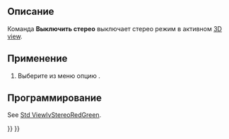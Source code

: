 <languages/>

{{Docnav/ru
|[[Std_ViewIvStereoInterleavedColumns/ru|Команда "Стерео с чередованием столбцов"]]
|[[Std_ViewIvIssueCamPos/ru|Команда "Выводить положения камеры"]]
|[[Std_View_Menu/ru|Меню "Вид"]]
|IconL=Std_ViewIvStereoInterleavedColumns.svg
|IconR=Std_ViewIvIssueCamPos.svg
|IconC=Freecad.svg
}}

{{GuiCommand/ru
|Name=Std_ViewIvStereoOff
|Name/ru=Выключить стерео
|MenuLocation=Вид → Стерео → View → Выключить стерео
|SeeAlso=[[Std_ViewIvStereoRedGreen/ru|Std ViewIvStereoRedGreen]], [[Std_ViewIvStereoQuadBuff/ru|Std ViewIvStereoQuadBuff]], [[Std_ViewIvStereoInterleavedRows/ru|Std ViewIvStereoInterleavedRows]], [[Std_ViewIvStereoInterleavedColumns/ru|Std ViewIvStereoInterleavedColumns]]
}}

<span id="Description"></span>
==Описание==

<div class="mw-translate-fuzzy">
Команда '''Выключить стерео''' выключает стерео режим в активном [[3D_view/ru|3D view]].
</div>

<span id="Usage"></span>
==Применение==

# Выберите из меню опцию {{MenuCommand|Вид → Стерео → [[Image:Std_ViewIvStereoOff.svg|16px]] Выключить стерео}}.

<span id="Scripting"></span>
==Программирование==

See [[Std_ViewIvStereoRedGreen#Scripting|Std ViewIvStereoRedGreen]].


{{Docnav/ru
|[[Std_ViewIvStereoInterleavedColumns/ru|Команда "Стерео с чередованием столбцов"]]
|[[Std_ViewIvIssueCamPos/ru|Команда "Выводить положения камеры"]]
|[[Std_View_Menu/ru|Меню "Вид"]]
|IconL=Std_ViewIvStereoInterleavedColumns.svg
|IconR=Std_ViewIvIssueCamPos.svg
|IconC=Freecad.svg
}}

{{Std_Base_navi{{#translation:}}}}
{{Userdocnavi{{#translation:}}}}